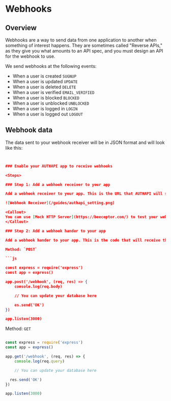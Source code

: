 
# Webhooks

## Overview

Webhooks are a way to send data from one application to another when something of interest happens. They are sometimes called "Reverse APIs," as they give you what amounts to an API spec, and you must design an API for the webhook to use.

We send webhooks at the following events:

- When a user is created `SUGNUP`
- When a user is updated `UPDATE`
- When a user is deleted `DELETE`
- When a user is verified `EMAIL_VERIFIED`
- When a user is blocked `BLOCKED`
- When a user is unblocked `UNBLOCKED`
- When a user is logged in `LOGIN`
- When a user is logged out `LOGOUT`

## Webhook data

The data sent to your webhook receiver will be in JSON format and will look like this:

```json


### Enable your AUTHAPI app to receive webhooks

<Steps>

### Step 1: Add a webhook receiver to your app

Add a webhook receiver to your app. This is the URL that AUTHAPI will send data to when a webhook is triggered and the Method (GET or POST) that AUTHAPI will use to send the data.

![Webhook Receiver](/guides/authapi_setting.png)

<Callout>
You can use [Mock HTTP Server](https://beeceptor.com/) to test your webhook receiver and see what data is sent to it.
</Callout>

### Step 2: Add a webhook hander to your app

Add a webhook hander to your app. This is the code that will receive the data sent by AUTHAPI and process it. Here is an example of a webhook hander in Express.js:

Method: `POST`

```js

const express = require('express')
const app = express()

app.post('/webhook', (req, res) => {
    console.log(req.body)

    // You can update your database here

    es.send('OK')
})

app.listen(3000)

```

Method: `GET`

```js

const express = require('express')
const app = express()

app.get('/webhook', (req, res) => {
    console.log(req.query)

    // You can update your database here

  res.send('OK')
})

app.listen(3000)
```



</Steps>